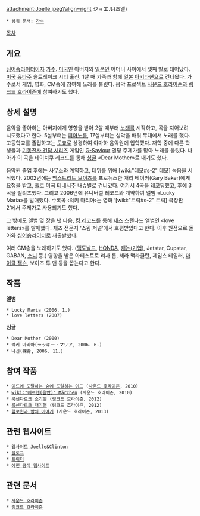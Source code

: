 attachment:Joelle.jpeg?align=right ジョエル(조엘)
 * 상위 문서: [[가수]]

[[목차]]
== 개요 ==
[[싱어송라이터]]이자 [[가수]]. [[미국인]] 아버지와 [[일본인]] 어머니 사이에서 셋째 딸로 태어났다. [[미국]] [[유타]]주 솔트레이크 시티 출신. 1살 때 가족과 함께 [[일본]] [[아키타]]현으로 건너왔다. 가수로서 게임, 영화, CM송에 참여해 노래를 불렀다. 음악 프로젝트 [[사운드 호라이즌]]과 [[링크드 호라이즌]]에 참여하기도 했다.

== 상세 설명 ==
음악을 좋아하는 아버지에게 영향을 받아 2살 때부터 [[노래]]를 시작하고, 곡을 지어보려 시도했다고 한다. 5살부터는 [[피아노]]를, 17살부터는 성악을 배워 무대에서 노래를 했다. 고등학교를 졸업하고는 [[도쿄]]로 상경하여 야마하 음악원에 입학했다. 재학 중에 다른 학생들과 [[기동전사 건담 시리즈]] 게임인 [[G-Saviour]] 엔딩 주제가를 맡아 노래를 불렀다. 나아가 이 곡을 테이치쿠 레코드를 통해 [[싱글]] «Dear Mother»로 내기도 했다.

음악원 졸업 후에는 사무소와 계약하고, 데뷔를 위해 [wiki:"데모#s-2" 데모] 녹음을 시작했다. 2002년에는 [[백스트리트 보이즈]]를 프로듀스한 개리 베이커(Gary Baker)에게 요청을 받고, 홀로 [[미국]] [[테네시]]주 내슈빌로 건너갔다. 여기서 4곡을 레코딩했고, 후에 3곡을 릴리즈했다. 그리고 2006년에 유니버설 레코드와 계약하여 앨범 «Lucky Maria»를 발매했다. 수록곡 ‹럭키 마리아›는 영화 ‘[wiki:"트릭#s-2" 트릭] 극장판 2’에서 주제가로 사용되기도 했다.

그 밖에도 앨범 몇 장을 낸 다음, [[킹 레코드]]를 통해 [[재즈]] 스탠다드 앨범인 «love letters»를 발매했다. 재즈 전문지 ‘스윙 저널’에서 호평받았다고 한다. 이후 원점으로 돌아와 [[싱어송라이터]]로 재출발했다.

여러 CM송을 노래하기도 했다. ([[맥도날드]], [[HONDA]], [[캐논(기업)]], Jetstar, Cupstar, GABAN, [[소니]] 등.) 영향을 받은 아티스트로 리사 롭, 세라 맥라클란, 제임스 테일러, [[마이클 잭슨]], 보이즈 투 맨 등을 꼽는다고 한다.

== 작품 ==
'''앨범'''
 * Lucky Maria (2006. 1.)
 * love letters (2007)

'''싱글'''
 * Dear Mother (2000)
 * 럭키 마리아(ラッキー・マリア, 2006. 6.)
 * 나신(裸身, 2006. 11.)

== 참여 작품 ==
 * [[이드에 도달하는 숲에 도달하는 이드]] ([[사운드 호라이즌]], 2010)
 * [[wiki:"메르헨(음반)" Märchen]] (사운드 호라이즌, 2010)
 * [[룩센다르크 소기행]] ([[링크드 호라이즌]], 2012)
 * [[룩센다르크 대기행]] (링크드 호라이즌, 2012)
 * [[할로윈과 밤의 이야기]] (사운드 호라이즌, 2013)

== 관련 웹사이트 ==
 * [http://joelleandclinton.com 웹사이트 Joelle&Clinton]
 * [http://d.hatena.ne.jp/Everydaymusic 블로그]
 * [https://twitter.com/Joellevoice 트위터]
 * [http://www.songbirds.ne.jp/joelle 예전 공식 웹사이트]

== 관련 문서 ==
 * [[사운드 호라이즌]]
 * [[링크드 호라이즌]]
